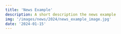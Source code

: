 ---
title: 'News Example'
description: A short description the news example
img: '/images/news/2024/news_example_image.jpg'
date: '2024-01-15'
---
